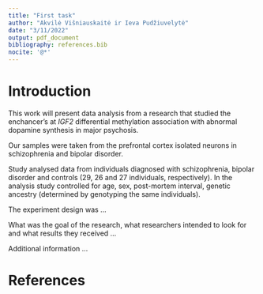 ```yaml
---
title: "First task"
author: "Akvilė Višniauskaitė ir Ieva Pudžiuvelytė"
date: "3/11/2022"
output: pdf_document
bibliography: references.bib
nocite: '@*'
---
```


# Introduction

This work will present data analysis from a research that studied the 
enchancer's at *IGF2* differential methylation association with abnormal 
dopamine synthesis in major psychosis.

Our samples were taken from the prefrontal cortex isolated neurons in 
schizophrenia and bipolar disorder.

Study analysed data from individuals diagnosed with schizophrenia, bipolar
disorder and controls (29, 26 and 27 individuals, respectively).
In the analysis study controlled for age, sex, post-mortem interval, genetic ancestry (determined by genotyping the same individuals).

The experiment design was ...

What was the goal of the research, what researchers intended to look for and 
what results they received ...

Additional information ...

# References

